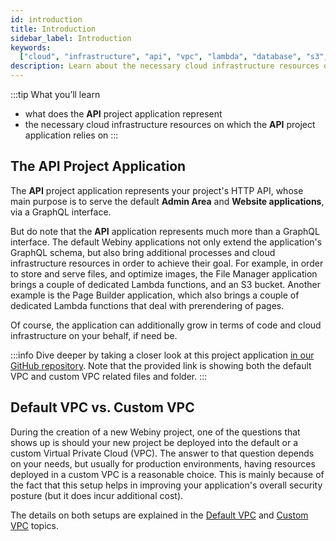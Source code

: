 ```yaml
---
id: introduction
title: Introduction
sidebar_label: Introduction
keywords:
  ["cloud", "infrastructure", "api", "vpc", "lambda", "database", "s3", "storage", "diagram"]
description: Learn about the necessary cloud infrastructure resources on which the API project application relies on.
---
```



:::tip What you’ll learn

- what does the **API** project application represent
- the necessary cloud infrastructure resources on which the **API** project application relies on
:::

## The API Project Application

The **API** project application represents your project's HTTP API, whose main purpose is to serve the default **Admin Area** and **Website applications**, via a GraphQL interface.

But do note that the **API** application represents much more than a GraphQL interface. The default Webiny applications not only extend the application's GraphQL schema, but also bring additional processes and cloud infrastructure resources in order to achieve their goal. For example, in order to store and serve files, and optimize images, the File Manager application brings a couple of dedicated Lambda functions, and an S3 bucket. Another example is the Page Builder application, which also brings a couple of dedicated Lambda functions that deal with prerendering of pages.

Of course, the application can additionally grow in terms of code and cloud infrastructure on your behalf, if need be.

:::info
Dive deeper by taking a closer look at this project application [in our GitHub repository](https://github.com/webiny/webiny-js/tree/v5/packages/cwp-template-aws/template/api). Note that the provided link is showing both the default VPC and custom VPC related files and folder.
:::

## Default VPC vs. Custom VPC

During the creation of a new Webiny project, one of the questions that shows up is should your new project be deployed into the default or a custom Virtual Private Cloud (VPC). The answer to that question depends on your needs, but usually for production environments, having resources deployed in a custom VPC is a reasonable choice. This is mainly because of the fact that this setup helps in improving your application's overall security posture (but it does incur additional cost).

The details on both setups are explained in the [Default VPC](/docs/key-topics/cloud-infrastructure/api/overview-vpc-default) and [Custom VPC](/docs/key-topics/cloud-infrastructure/api/overview-vpc-custom) topics.
